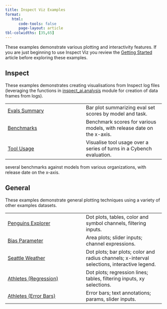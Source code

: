 ```yaml
---
title: Inspect Viz Examples
format: 
   html: 
      code-tools: false
      page-layout: article
tbl-colwidths: [35,65]
---
```


These examples demonstrate various plotting and interactivity features. If you are just beginning to use Inspect Viz you review the [Getting Started](../index.qmd) article before exploring these examples.

## Inspect

These examples demonstrates creating visualisations from Inspect log files (leveraging the functions in [inspect_ai.analysis](https://inspect.aisi.org.uk/dataframe.html) module for creation of data frames from logs).

|  |  |
|------------------------------------|------------------------------------|
| [Evals Summary](inspect/evals-summary/index.qmd) | Bar plot summarizing eval set scores by model and task. |
| [Benchmarks](inspect/benchmarks/index.qmd) | Benchmark scores for various models, with release date on the x-axis. |
| [Tool Usage](inspect/tool-usage/index.qmd) | Visualise tool usage over a series of turns in a Cybench evaluation. |

several benchmarks against models from various organizations, with release date on the x-axis.



## General

These examples demonstrate general plotting techniques using a variety of other examples datasets.

|  |  |
|------------------------------------|------------------------------------|
| [Penguins Explorer](general/penguins/index.qmd) | Dot plots, tables, color and symbol channels, filtering inputs. |
| [Bias Parameter](general/bias-parameter/index.qmd) | Area plots; slider inputs; channel expressions. |
| [Seattle Weather](general/seattle-weather/index.qmd) | Dot plots; bar plots; color and radius channels; x-interval selections, interactive legend. |
| [Athletes (Regression)](general/athletes-regression/index.qmd) | Dot plots; regression lines; tables, filtering inputs, xy selections. |
| [Athletes (Error Bars)](general/athletes-errorbars/index.qmd) | Error bars; text annotations; params, slider inputs. |

